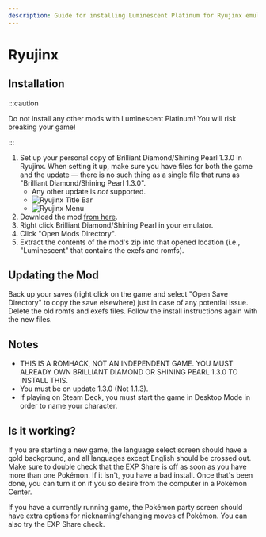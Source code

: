 ---
description: Guide for installing Luminescent Platinum for Ryujinx emulator. Recommended for any machine that can run it due to better accuracy and implementation to run mods.
---

# Ryujinx

## Installation

:::caution

Do not install any other mods with Luminescent Platinum! You will risk breaking your game!

:::

1. Set up your personal copy of Brilliant Diamond/Shining Pearl 1.3.0 in Ryujinx. When setting it up, make sure you have files for both the game and the update — there is no such thing as a single file that runs as "Brilliant Diamond/Shining Pearl 1.3.0".
    - Any other update is *not* supported.
    - ![Ryujinx Title Bar](/img/ryujinx1.png)
    - ![Ryujinx Menu](/img/ryujinx2.png)
2. Download the mod [from here](https://www.nexusmods.com/pokemonbdsp/mods/1).
3. Right click Brilliant Diamond/Shining Pearl in your emulator.
4. Click "Open Mods Directory".
5. Extract the contents of the mod's zip into that opened location (i.e., "Luminescent" that contains the exefs and romfs).

## Updating the Mod

Back up your saves (right click on the game and select "Open Save Directory" to copy the save elsewhere) just in case of any potential issue. Delete the old romfs and exefs files. Follow the install instructions again with the new files.

## Notes

- THIS IS A ROMHACK, NOT AN INDEPENDENT GAME. YOU MUST ALREADY OWN BRILLIANT DIAMOND OR SHINING PEARL 1.3.0 TO INSTALL THIS.
- You must be on update 1.3.0 (Not 1.1.3).
- If playing on Steam Deck, you must start the game in Desktop Mode in order to name your character.

## Is it working?

If you are starting a new game, the language select screen should have a gold background, and all languages except English should be crossed out. Make sure to double check that the EXP Share is off as soon as you have more than one Pokémon. If it isn't, you have a bad install. Once that's been done, you can turn it on if you so desire from the computer in a Pokémon Center.

If you have a currently running game, the Pokémon party screen should have extra options for nicknaming/changing moves of Pokémon. You can also try the EXP Share check.
